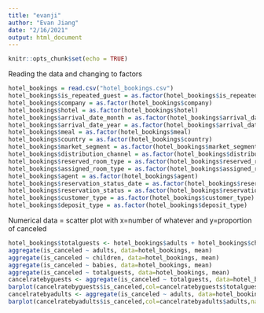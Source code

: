 ```yaml
---
title: "evanji"
author: "Evan Jiang"
date: "2/16/2021"
output: html_document
---
```


```r
knitr::opts_chunk$set(echo = TRUE)
```


Reading the data and changing to factors
```r
hotel_bookings = read.csv("hotel_bookings.csv")
hotel_bookings$is_repeated_guest = as.factor(hotel_bookings$is_repeated_guest)
hotel_bookings$company = as.factor(hotel_bookings$company)
hotel_bookings$hotel = as.factor(hotel_bookings$hotel)
hotel_bookings$arrival_date_month = as.factor(hotel_bookings$arrival_date_month)
hotel_bookings$arrival_date_year = as.factor(hotel_bookings$arrival_date_year)
hotel_bookings$meal = as.factor(hotel_bookings$meal)
hotel_bookings$country = as.factor(hotel_bookings$country)
hotel_bookings$market_segment = as.factor(hotel_bookings$market_segment)
hotel_bookings$distribution_channel = as.factor(hotel_bookings$distribution_channel)
hotel_bookings$reserved_room_type = as.factor(hotel_bookings$reserved_room_type)
hotel_bookings$assigned_room_type = as.factor(hotel_bookings$assigned_room_type)
hotel_bookings$agent = as.factor(hotel_bookings$agent)
hotel_bookings$reservation_status_date = as.factor(hotel_bookings$reservation_status_date)
hotel_bookings$reservation_status = as.factor(hotel_bookings$reservation_status)
hotel_bookings$customer_type = as.factor(hotel_bookings$customer_type)
hotel_bookings$deposit_type = as.factor(hotel_bookings$deposit_type)
```

Numerical data = scatter plot with x=number of whatever and y=proportion of canceled
```r
hotel_bookings$totalguests <- hotel_bookings$adults + hotel_bookings$children + hotel_bookings$babies
aggregate(is_canceled ~ adults, data=hotel_bookings, mean)
aggregate(is_canceled ~ children, data=hotel_bookings, mean)
aggregate(is_canceled ~ babies, data=hotel_bookings, mean)
aggregate(is_canceled ~ totalguests, data=hotel_bookings, mean)
cancelratebyguests <- aggregate(is_canceled ~ totalguests, data=hotel_bookings, mean)
barplot(cancelratebyguests$is_canceled,col=cancelratebyguests$totalguests,names.arg=cancelratebyguests$totalguests,xlab="Total Number of Guests",ylab="Cancellation Rate",border=TRUE,axes=TRUE,ylim=c(0,1))
cancelratebyadults <- aggregate(is_canceled ~ adults, data=hotel_bookings, mean)
barplot(cancelratebyadults$is_canceled,col=cancelratebyadults$adults,names.arg=cancelratebyadults$adults,xlab="Total Number of Adults",ylab="Cancellation Rate",border=TRUE,axes=TRUE,ylim=c(0,1))
```

```r

```